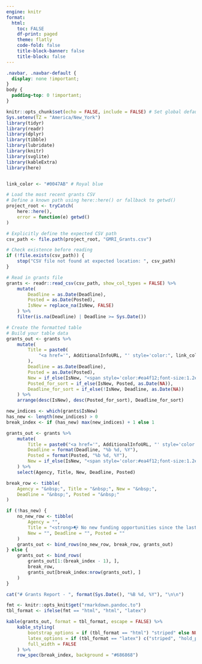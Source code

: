 ```yaml
---
engine: knitr
format:
  html:
    toc: FALSE
    df-print: paged
    theme: flatly
    code-fold: false
    title-block-banner: false
    title-block: false
---
```


```css
.navbar, .navbar-default {
  display: none !important;
}
body {
  padding-top: 0 !important;
}
```

```r
knitr::opts_chunk$set(echo = FALSE, include = FALSE) # Set global defaults
Sys.setenv(TZ = "America/New_York")
library(tidyr)
library(readr)
library(dplyr)
library(tibble)
library(lubridate)
library(knitr)
library(svglite)
library(kableExtra)
library(here)


link_color <- "#0047AB" # Royal blue
```

```r
# Load the most recent grants CSV
# Define a known path using here::here() or fallback to getwd()
project_root <- tryCatch(
    here::here(),
    error = function(e) getwd()
)

# Explicitly define the expected CSV path
csv_path <- file.path(project_root, "GMRI_Grants.csv")

# Check existence before reading
if (!file.exists(csv_path)) {
    stop("CSV file not found at expected location: ", csv_path)
}

# Read in grants file
grants <- readr::read_csv(csv_path, show_col_types = FALSE) %>%
    mutate(
        Deadline = as.Date(Deadline),
        Posted = as.Date(Posted),
        IsNew = replace_na(IsNew, FALSE)
    ) %>%
    filter(is.na(Deadline) | Deadline >= Sys.Date())

# Create the formatted table
# Build your table data
grants_out <- grants %>%
    mutate(
        Title = paste0(
            "<a href='", AdditionalInfoURL, "' style='color:", link_color, ";'>", Title, "</a>"
        ),
        Deadline = as.Date(Deadline),
        Posted = as.Date(Posted),
        New = if_else(IsNew, "<span style='color:#ea4f12;font-size:1.2em;'>&#x25CF;</span>", ""),
        Posted_for_sort = if_else(IsNew, Posted, as.Date(NA)),
        Deadline_for_sort = if_else(!IsNew, Deadline, as.Date(NA))
    ) %>%
    arrange(desc(IsNew), desc(Posted_for_sort), Deadline_for_sort)

new_indices <- which(grants$IsNew)
has_new <- length(new_indices) > 0
break_index <- if (has_new) max(new_indices) + 1 else 1

grants_out <- grants %>%
    mutate(
        Title = paste0("<a href='", AdditionalInfoURL, "' style='color:", link_color, ";'>", Title, "</a>"),
        Deadline = format(Deadline, "%b %d, %Y"),
        Posted = format(Posted, "%b %d, %Y"),
        New = if_else(IsNew, "<span style='color:#ea4f12;font-size:1.2em;'>&#x25CF;</span>", "")
    ) %>%
    select(Agency, Title, New, Deadline, Posted)

break_row <- tibble(
    Agency = "&nbsp;", Title = "&nbsp;", New = "&nbsp;",
    Deadline = "&nbsp;", Posted = "&nbsp;"
)

if (!has_new) {
    no_new_row <- tibble(
        Agency = "",
        Title = "<strong>📭 No new funding opportunities since the last update.</strong>",
        New = "", Deadline = "", Posted = ""
    )
    grants_out <- bind_rows(no_new_row, break_row, grants_out)
} else {
    grants_out <- bind_rows(
        grants_out[1:(break_index - 1), ],
        break_row,
        grants_out[break_index:nrow(grants_out), ]
    )
}
```

```r
cat("# Grants Report - ", format(Sys.Date(), "%B %d, %Y"), "\n\n")
```

```r
fmt <- knitr::opts_knit$get("rmarkdown.pandoc.to")
tbl_format <- ifelse(fmt == "html", "html", "latex")

kable(grants_out, format = tbl_format, escape = FALSE) %>%
    kable_styling(
        bootstrap_options = if (tbl_format == "html") "striped" else NULL,
        latex_options = if (tbl_format == "latex") c("striped", "hold_position") else NULL,
        full_width = FALSE
    ) %>%
    row_spec(break_index, background = "#686868")
```